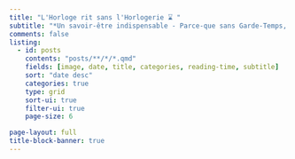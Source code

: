 ```yaml
---
title: "L'Horloge rit sans l'Horlogerie ⌛ "
subtitle: "*Un savoir-être indispensable - Parce-que sans Garde-Temps, la notion de Temps n'existe pas.*"
comments: false
listing:
  - id: posts
    contents: "posts/**/*/*.qmd"
    fields: [image, date, title, categories, reading-time, subtitle] 
    sort: "date desc"
    categories: true
    type: grid
    sort-ui: true
    filter-ui: true
    page-size: 6

page-layout: full
title-block-banner: true
---
```

